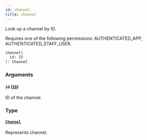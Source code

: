 ```yaml
---
id: channel
title: channel
---
```



Look up a channel by ID.

Requires one of the following permissions: AUTHENTICATED_APP, AUTHENTICATED_STAFF_USER.

```graphql
channel(
  id: ID
): Channel
```


### Arguments

#### `id` ([`ID`](../../../developer/api-reference/scalars/id))

ID of the channel.


### Type

#### [`Channel`](../../../developer/api-reference/objects/channel) 

Represents channel.




